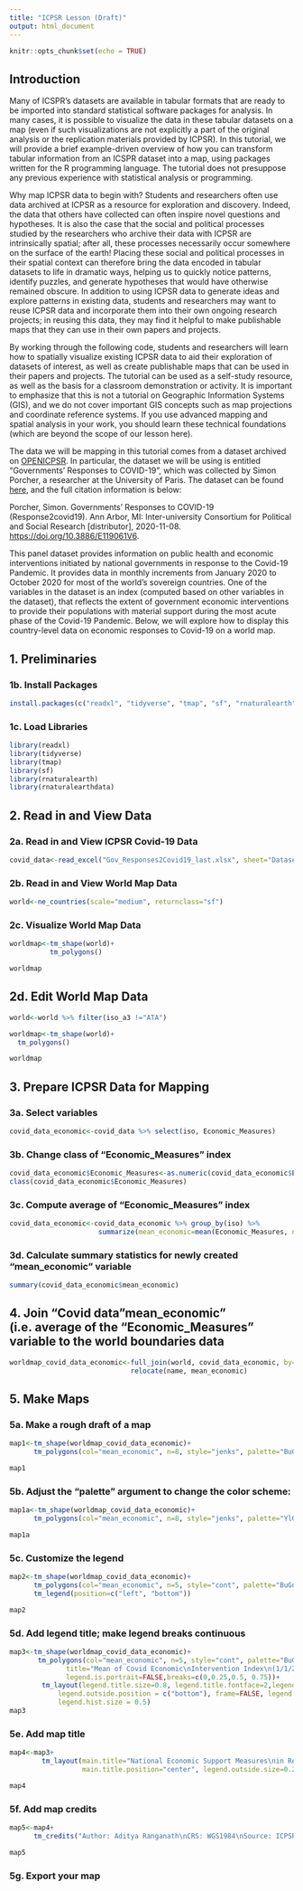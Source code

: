 ```yaml
---
title: "ICPSR Lesson (Draft)"
output: html_document
---
```


```r
knitr::opts_chunk$set(echo = TRUE)
```

## Introduction

Many of ICSPR's datasets are available in tabular formats that are ready to be imported into standard statistical software packages for analysis. In many cases, it is possible to visualize the data in these tabular datasets on a map (even if such visualizations are not explicitly a part of the original analysis or the replication materials provided by ICPSR). In this tutorial, we will provide a brief example-driven overview of how you can transform tabular information from an ICSPR dataset into a map, using packages written for the R programming language. The tutorial does not presuppose any previous experience with statistical analysis or programming. 

Why map ICPSR data to begin with? Students and researchers often use data archived at ICPSR as a resource for exploration and discovery. Indeed, the data that others have collected can often inspire novel questions and hypotheses. It is also the case that the social and political processes studied by the researchers who archive their data with ICPSR are intrinsically spatial; after all, these processes necessarily occur somewhere on the surface of the earth! Placing these social and political processes in their spatial context can therefore bring the data encoded in tabular datasets to life in dramatic ways, helping us to quickly notice patterns, identify puzzles, and generate hypotheses that would have otherwise remained obscure. In addition to using ICPSR data to generate ideas and explore patterns in existing data, students and researchers may want to reuse ICPSR data and incorporate them into their own ongoing research projects; in reusing this data, they may find it helpful to make publishable maps that they can use in their own papers and projects. 

By working through the following code, students and researchers will learn how to spatially visualize existing ICPSR data to aid their exploration of datasets of interest, as well as create publishable maps that can be used in their papers and projects. The  tutorial can be used as a self-study resource, as well as the basis for a classroom demonstration or activity. It is important to emphasize that this is not a tutorial on Geographic Information Systems (GIS), and we do not cover important GIS concepts such as map projections and coordinate reference systems. If you use advanced mapping and spatial analysis in your work, you should learn these technical foundations (which are beyond the scope of our lesson here). 

The data we will be mapping in this tutorial comes from a dataset archived on [OPENICPSR](https://www.openicpsr.org/openicpsr/). In particular, the dataset we will be using is entitled "Governments' Responses to COVID-19", which was collected by Simon Porcher, a researcher at the University of Paris. The dataset can be found [here](https://www.openicpsr.org/openicpsr/project/119061/version/V6/view), and the full citation information is below: 

Porcher, Simon. Governments’ Responses to COVID-19 (Response2covid19). Ann Arbor, MI: Inter-university Consortium for Political and Social Research [distributor], 2020-11-08. [https://doi.org/10.3886/E119061V6](https://doi.org/10.3886/E119061V6). 

This panel dataset provides information on public health and economic interventions initiated by national governments in response to the Covid-19 Pandemic. It provides data in monthly increments from January 2020 to October 2020 for most of the world's sovereign countries. One of the variables in the dataset is an index (computed based on other variables in the dataset), that reflects the extent of government economic interventions to provide their populations with material support during the most acute phase of the Covid-19 Pandemic. Below, we will explore how to display this country-level data on economic responses to Covid-19 on a world map. 

## 1. Preliminaries 

### 1b. Install Packages 
```r
install.packages(c("readxl", "tidyverse", "tmap", "sf", "rnaturalearth", "rnaturalearthdata"))
```

### 1c. Load Libraries 
```r
library(readxl)
library(tidyverse)
library(tmap)
library(sf)
library(rnaturalearth)
library(rnaturalearthdata)
```

## 2. Read in and View Data

### 2a. Read in and View ICPSR Covid-19 Data

```r
covid_data<-read_excel("Gov_Responses2Covid19_last.xlsx", sheet="Dataset")
```

### 2b. Read in and View World Map Data

```r
world<-ne_countries(scale="medium", returnclass="sf")
```

### 2c. Visualize World Map Data

```r
worldmap<-tm_shape(world)+
          tm_polygons()

worldmap
```

## 2d. Edit World Map Data

```r
world<-world %>% filter(iso_a3 !="ATA")

worldmap<-tm_shape(world)+
  tm_polygons()

worldmap
```

## 3. Prepare ICPSR Data for Mapping

### 3a. Select variables

```r
covid_data_economic<-covid_data %>% select(iso, Economic_Measures) 
```

### 3b. Change class of "Economic_Measures" index
```r
covid_data_economic$Economic_Measures<-as.numeric(covid_data_economic$Economic_Measures)
class(covid_data_economic$Economic_Measures)
```

### 3c. Compute average of "Economic_Measures" index 
```r
covid_data_economic<-covid_data_economic %>% group_by(iso) %>% 
                      summarize(mean_economic=mean(Economic_Measures, na.rm=FALSE))
```

### 3d. Calculate summary statistics for newly created "mean_economic" variable

```r
summary(covid_data_economic$mean_economic)
```

## 4. Join "Covid data "mean_economic" (i.e. average of the "Economic_Measures" variable to the world boundaries data

```r
worldmap_covid_data_economic<-full_join(world, covid_data_economic, by=c("iso_a3"="iso")) %>% 
                              relocate(name, mean_economic)
```


## 5. Make Maps

### 5a. Make a rough draft of a map
```r
map1<-tm_shape(worldmap_covid_data_economic)+
      tm_polygons(col="mean_economic", n=8, style="jenks", palette="BuGn")

map1
```

### 5b. Adjust the "palette" argument to change the color scheme: 

```r
map1a<-tm_shape(worldmap_covid_data_economic)+
      tm_polygons(col="mean_economic", n=8, style="jenks", palette="YlOrRd")

map1a
```

### 5c. Customize the legend
```r
map2<-tm_shape(worldmap_covid_data_economic)+
      tm_polygons(col="mean_economic", n=5, style="cont", palette="BuGn", textNA="No Data")+
      tm_legend(position=c("left", "bottom"))

map2
```

### 5d. Add legend title; make legend breaks continuous
```r
map3<-tm_shape(worldmap_covid_data_economic)+
       tm_polygons(col="mean_economic", n=5, style="cont", palette="BuGn", textNA="No Data", 
              title="Mean of Covid Economic\nIntervention Index\n(1/1/2020 to 10/1/2020)", 
              legend.is.portrait=FALSE,breaks=c(0,0.25,0.5, 0.75))+
        tm_layout(legend.title.size=0.8, legend.title.fontface=2,legend.outside=TRUE, 
            legend.outside.position = c("bottom"), frame=FALSE, legend.text.size = 0.5,
            legend.hist.size = 0.5)
map3
```

### 5e. Add map title
```r
map4<-map3+
        tm_layout(main.title="National Economic Support Measures\nin Response to the Covid-19 Pandemic", 
                  main.title.position="center", legend.outside.size=0.2, attr.outside=TRUE, main.title.size=1, inner.margins=c(0.06,0.10,0.10,0.08))

map4

```

### 5f. Add map credits
```r
map5<-map4+
      tm_credits("Author: Aditya Ranganath\nCRS: WGS1984\nSource: ICPSR (https://doi.org/10.3886/E119061V6)", position=c(0.78,0.01), size=0.5)

map5
```

### 5g. Export your map
